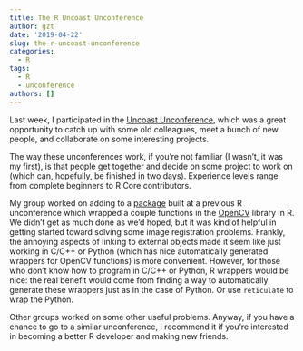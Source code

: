 ```yaml
---
title: The R Uncoast Unconference
author: gzt
date: '2019-04-22'
slug: the-r-uncoast-unconference
categories:
  - R
tags:
  - R 
  - unconference
authors: []
---
```

Last week, I participated in the [Uncoast Unconference](http://uuconf.rbind.io/), which was a great opportunity to catch up with some old colleagues, meet a bunch of new people, and collaborate on some interesting projects. 

The way these unconferences work, if you're not familiar (I wasn't, it was my first), is that people get together and decide on some project to work on (which can, hopefully, be finished in two days). Experience levels range from complete beginners to R Core contributors.

My group worked on adding to a [package](https://cran.r-project.org/web/packages/opencv/index.html) built at a previous R unconference which wrapped a couple functions in the [OpenCV](https://opencv.org/) library in R. We didn't get as much done as we'd hoped, but it was kind of helpful in getting started toward solving some image registration problems. Frankly, the annoying aspects of linking to external objects made it seem like just working in C/C++ or Python (which has nice automatically generated wrappers for OpenCV functions) is more convenient. However,
for those who don't know how to program in C/C++ or Python, R wrappers would be nice:
the real benefit would come from finding a way to automatically generate these wrappers
just as in the case of Python. Or use `reticulate` to wrap the Python. 

Other groups worked on some other useful problems. Anyway, if you have a chance to go to a similar unconference, I recommend it if you're interested in becoming a better R developer and making new friends.

